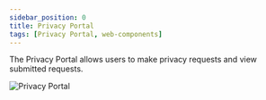 ```yaml
---
sidebar_position: 0
title: Privacy Portal
tags: [Privacy Portal, web-components]
---
```



The Privacy Portal allows users to make privacy requests and view submitted requests.

![Privacy Portal](/img/prci.png)

<DocCardList/>